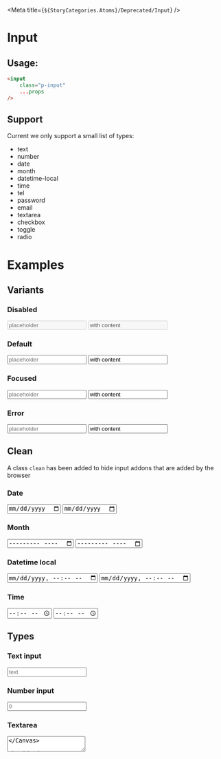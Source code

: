 
<Meta title={`${StoryCategories.Atoms}/Deprecated/Input`} />

# Input

## Usage:

```html
<input
	class="p-input"
	...props
/>
```

## Support

Current we only support a small list of types:

- text
- number
- date
- month
- datetime-local
- time
- tel
- password
- email
- textarea
- checkbox
- toggle
- radio

# Examples

## Variants

### Disabled

<Canvas>
	<input
		class='p-input'
		disabled
		type='text'
		placeholder='placeholder'
	/>
	<input
		class='p-input'
		disabled
		type='text'
		placeholder='placeholder'
		value='with content'
	/>
</Canvas>

### Default

<Canvas>
	<input
		class='p-input'
		type='text'
		placeholder='placeholder'
	/>
	<input
		class='p-input'
		type='text'
		placeholder='placeholder'
		value='with content'
	/>
</Canvas>

### Focused

<Canvas>
	<input
		class='p-input focus'
		type='text'
		placeholder='placeholder'
	/>
	<input
		class='p-input focus'
		type='text'
		placeholder='placeholder'
		value='with content'
	/>
</Canvas>

### Error

<Canvas>
	<input
		class='p-input error'
		type='text'
		placeholder='placeholder'
	/>
	<input
		class='p-input error'
		type='text'
		placeholder='placeholder'
		value='with content'
	/>
</Canvas>

## Clean

A class `clean` has been added to hide input addons that are added by the browser

### Date

<Canvas>
	<input
		class='p-input'
		type='date'
		placeholder='Non clean'
	/>
	<input
		class='p-input'
		class='clean'
		type='date'
		placeholder='Clean'
	/>
</Canvas>

### Month

<Canvas>
	<input
		class='p-input'
		type='month'
		placeholder='Non clean'
	/>
	<input
		class='p-input'
		class='clean'
		type='month'
		placeholder='Clean'
	/>
</Canvas>

### Datetime local

<Canvas>
	<input
		class='p-input'
		type='datetime-local'
		placeholder='Non clean'
	/>
	<input
		class='p-input'
		class='clean'
		type='datetime-local'
		placeholder='Clean'
	/>
</Canvas>

### Time

<Canvas>
	<input
		class='p-input'
		type='time'
		placeholder='Non clean'
	/>
	<input
		class='p-input'
		class='clean'
		type='time'
		placeholder='Clean'
	/>
</Canvas>

## Types

### Text input

<Canvas>
	<input
		class='p-input'
		type='text'
		placeholder='text'
	/>
</Canvas>

### Number input

<Canvas>
	<input
		class='p-input'
		type='number'
		placeholder='0'
	/>
</Canvas>

### Textarea

<Canvas>
	<textarea
		class='p-input'
		placeholder='Write your cool story here'
	/>
</Canvas>

### Date

<Canvas>
	<input
		class='p-input'
		type='date'
		placeholder='Choose a date'
	/>
</Canvas>

### Month

<Canvas>
	<input
		class='p-input'
		type='month'
		placeholder='Choose a month'
	/>
</Canvas>

### Datetime local

<Canvas>
	<input
		class='p-input'
		type='datetime-local'
		placeholder='Choose a date'
	/>
</Canvas>

### Time

<Canvas>
	<input
		class='p-input'
		type='time'
		placeholder='Choose a time'
	/>
</Canvas>

### Telephone

<Canvas>
	<input
		class='p-input'
		type='tel'
		placeholder='Choose a telephone number'
	/>
</Canvas>

### Password

<Canvas>
	<input
		class='p-input'
		type='password'
		placeholder='Choose a password'
	/>
</Canvas>

### Email

<Canvas>
	<input
		class='p-input'
		type='email'
		placeholder='Choose a email'
	/>
</Canvas>

### Checkbox

<Canvas>
	<input
		class='p-input'
		type='checkbox'
	/>
	<input
		class='p-input'
		type='checkbox'
		checked
	/>
	<input
		class='p-input indeterminate'
		type='checkbox'
	/>
	<input
		class='p-input'
		type='checkbox'
		disabled
	/>
	<input
		class='p-input error'
		type='checkbox'
	/>
	<input
		class='p-input size-small'
		type='checkbox'
	/>
	<input
		class='p-input size-small'
		type='checkbox'
		checked
	/>
	<input
		class='p-input size-small indeterminate'
		type='checkbox'
	/>
	<input
		class='p-input size-small'
		type='checkbox'
		disabled
	/>
	<input
		class='p-input size-small error'
		type='checkbox'
	/>
</Canvas>

### Toggle

<Canvas>
	<input
		class='p-toggle'
		type='checkbox'
	/>
	<input
		class='p-toggle'
		type='checkbox'
		checked
	/>
	<input
		class='p-toggle'
		type='checkbox'
		disabled
	/>
	<input
		class='p-toggle error'
		type='checkbox'
	/>
</Canvas>

### Radio

<Canvas>
	<input
		class='p-input'
		type='radio'
	/>
	<input
		class='p-input'
		type='radio'
		checked
	/>
	<input
		class='p-input'
		type='radio'
		disabled
	/>
	<input
		class='p-input error'
		type='radio'
	/>
</Canvas>

### Range

<Canvas>
	<input
		class='p-input'
		type='range'
		min='0'
		max='100'
	/>
</Canvas>
